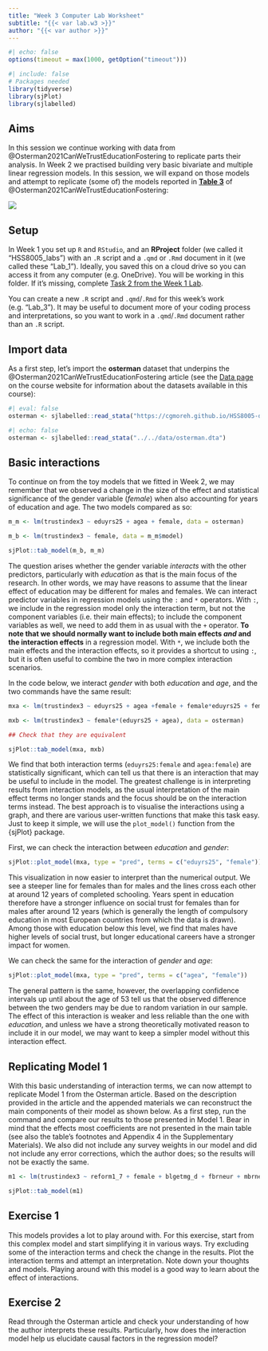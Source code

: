 ```yaml
---
title: "Week 3 Computer Lab Worksheet"
subtitle: "{{< var lab.w3 >}}"
author: "{{< var author >}}"
---
```



```r
#| echo: false
options(timeout = max(1000, getOption("timeout")))
```

```r
#| include: false
# Packages needed
library(tidyverse)
library(sjPlot)
library(sjlabelled)
```

## Aims

In this session we continue working with data from @Osterman2021CanWeTrustEducationFostering to replicate parts their analysis. In Week 2 we practised building very basic bivariate and multiple linear regression models. In this session, we will expand on those models and attempt to replicate (some of) the models reported in [**Table 3**](https://link.springer.com/article/10.1007/s11205-020-02529-y/tables/3) of @Osterman2021CanWeTrustEducationFostering:


![](../../files/img/osterman_t3.png)


## Setup

In Week 1 you set up `R` and `RStudio`, and an **RProject** folder (we called it "HSS8005_labs") with an `.R` script and a `.qmd` or `.Rmd` document in it (we called these "Lab_1"). Ideally, you saved this on a cloud drive so you can access it from any computer (e.g. OneDrive). You will be working in this folder. If it's missing, complete [Task 2 from the Week 1 Lab](https://cgmoreh.github.io/HSS8005/materials/worksheets/worksheets_w01.html#task-2-set-up-a-new-r-project-with-an-.r-script-and-a-.qmd-document-included).

You can create a new `.R` script and `.qmd`/`.Rmd` for this week's work (e.g. "Lab_3"). It may be useful to document more of your coding process and interpretations, so you want to work in a `.qmd`/`.Rmd` document rather than an `.R` script.




## Import data

As a first step, let's import the **osterman** dataset that underpins the @Osterman2021CanWeTrustEducationFostering article (see the [Data page](https://cgmoreh.github.io/HSS8005/data/) on the course website for information about the datasets available in this course):

```r
#| eval: false
osterman <- sjlabelled::read_stata("https://cgmoreh.github.io/HSS8005-data/osterman.dta")
```

```r
#| echo: false
osterman <- sjlabelled::read_stata("../../data/osterman.dta")
```




## Basic interactions

To continue on from the toy models that we fitted in Week 2, we may remember that we observed a change in the size of the effect and statistical significance of the gender variable (*female*) when also accounting for years of education and age. The two models compared as so:

```r
m_m <- lm(trustindex3 ~ eduyrs25 + agea + female, data = osterman)

m_b <- lm(trustindex3 ~ female, data = m_m$model)

sjPlot::tab_model(m_b, m_m)
```

The question arises whether the gender variable *interacts* with the other predictors, particularly with *education* as that is the main focus of the research. In other words, we may have reasons to assume that the linear effect of education may be different for males and females. We can interact predictor variables in regression models using the `:` and `*` operators. 
With `:`, we include in the regression model only the interaction term, but not the component variables (i.e. their main effects); to include the component variables as well, we need to add them in as usual with the `+` operator. **To note that we should normally want to include both main effects *and* and the interaction effects** in a regression model.
With `*`, we include both the main effects and the interaction effects, so it provides a shortcut to using `:`, but it is often useful to combine the two in more complex interaction scenarios.

In the code below, we interact *gender* with both *education* and *age*, and the two commands have the same result:


```r
mxa <- lm(trustindex3 ~ eduyrs25 + agea +female + female*eduyrs25 + female*agea, data = osterman)

mxb <- lm(trustindex3 ~ female*(eduyrs25 + agea), data = osterman)

## Check that they are equivalent

sjPlot::tab_model(mxa, mxb)
```

We find that both interaction terms (`eduyrs25:female` and `agea:female`) are statistically significant, which can tell us that there is an interaction that may be useful to include in the model. The greatest challenge is in interpreting results from interaction models, as the usual interpretation of the main effect terms no longer stands and the focus should be on the interaction terms instead. The best approach is to visualise the interactions using a graph, and there are various user-written functions that make this task easy. Just to keep it simple, we will use the `plot_model()` function from the {sjPlot} package.

First, we can check the interaction between *education* and *gender*:


```r

sjPlot::plot_model(mxa, type = "pred", terms = c("eduyrs25", "female"))

```

This visualization in now easier to interpret than the numerical output. We see a steeper line for females than for males and the lines cross each other at around 12 years of completed schooling. Years spent in education therefore have a stronger influence on social trust for females than for males after around 12 years (which is generally the length of compulsory education in most European countries from which the data is drawn). Among those with education below this level, we find that males have higher levels of social trust, but longer educational careers have a stronger impact for women.

We can check the same for the interaction of *gender* and *age*:


```r

sjPlot::plot_model(mxa, type = "pred", terms = c("agea", "female"))

```

The general pattern is the same, however, the overlapping confidence intervals up until about the age of 53 tell us that the observed difference between the two genders may be due to random variation in our sample. The effect of this interaction is weaker and less reliable than the one with *education*, and unless we have a strong theoretically motivated reason to include it in our model, we may want to keep a simpler model without this interaction effect. 

## Replicating Model 1

With this basic understanding of interaction terms, we can now attempt to replicate Model 1 from the Osterman article. Based on the description provided in the article and the appended materials we can reconstruct the main components of their model as shown below. As a first step, run the command and compare our results to those presented in Model 1. Bear in mind that the effects most coefficients are not presented in the main table (see also the table's footnotes and Appendix 4 in the Supplementary Materials). We also did not include any survey weights in our model and did not include any error corrections, which the author does; so the results will not be exactly the same. 


```r
m1 <- lm(trustindex3 ~ reform1_7 + female + blgetmg_d + fbrneur + mbrneur + fnotbrneur + mnotbrneur + agea  + agea + factor(essround) + yrbrn + yrbrn:yrbrn + yrbrn:factor(reform_id_num) + agea:factor(reform_id_num) + agea:agea + agea:agea:factor(reform_id_num) +  factor(reform_id_num), data = osterman)

sjPlot::tab_model(m1)

```

## Exercise 1

This models provides a lot to play around with. For this exercise, start from this complex model and start simplifying it in various ways. Try excluding some of the interaction terms and check the change in the results. Plot the interaction terms and attempt an interpretation. Note down your thoughts and models. Playing around with this model is a good way to learn about the effect of interactions.

## Exercise 2

Read through the Osterman article and check your understanding of how the author interprets these results. Particularly, how does the interaction model help us elucidate causal factors in the regression model? 





